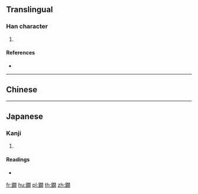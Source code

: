 {{character info/new}}
==Translingual==

===Han character===
{{Han char|rn=167|rad=金|as=12|sn=20|four=|canj=CANB}}

# {{defn|Han|sort=金12}}

====References====
* {{Han ref|kx=1322.190|dkj=40899|dj=1822.150|hdz=64259.130|uh=9417|ud=37911}}

----

==Chinese==
{{zh-see|鐧}}

----

==Japanese==

===Kanji===
{{ja-kanji|grade=|rs=金12}}

# {{defn|lang=ja|sort=金12}}

====Readings====
* {{ja-readings|on=[[かん]] (kan), [[けん]] (ken)|kun=[[ほこ]] (hoko), [[むち]] (muchi)|nanori=}}

[[fr:鐗]]
[[hu:鐗]]
[[pl:鐗]]
[[th:鐗]]
[[zh:鐗]]